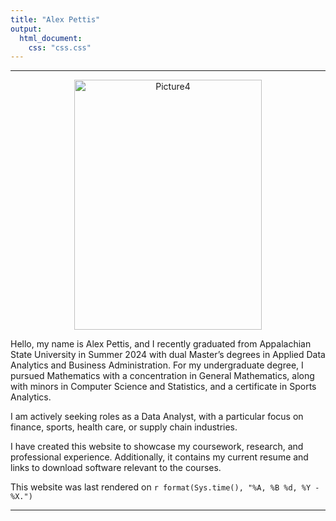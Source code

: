 ```yaml
---
title: "Alex Pettis"
output:
  html_document:
    css: "css.css"
---
```


<hr>

<center>
<p><img src="./Pictures/Picture4.jpg" alt="Picture4" align="center" hspace="20" style="width:300px;height:400px;"></p>
</center>

Hello, my name is Alex Pettis, and I recently graduated from Appalachian State University in Summer 2024 with dual Master’s degrees in Applied Data Analytics and Business Administration. For my undergraduate degree, I pursued Mathematics with a concentration in General Mathematics, along with minors in Computer Science and Statistics, and a certificate in Sports Analytics.

I am actively seeking roles as a Data Analyst, with a particular focus on finance, sports, health care, or supply chain industries.

I have created this website to showcase my coursework, research, and professional experience. Additionally, it contains my current resume and links to download software relevant to the courses.


This website was last rendered on `r format(Sys.time(), "%A, %B %d, %Y - %X.")`

<hr>

